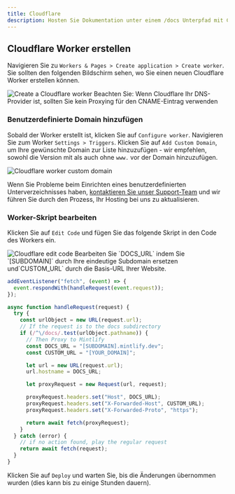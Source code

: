 ```yaml
---
title: Cloudflare
description: Hosten Sie Dokumentation unter einem /docs Unterpfad mit Cloudflare Workers
---
```


## Cloudflare Worker erstellen

Navigieren Sie zu `Workers & Pages > Create application > Create worker`. Sie sollten den folgenden Bildschirm sehen, wo Sie einen neuen Cloudflare Worker erstellen können.

<Frame>
  <img alt="Create a Cloudflare worker" src="/images/cloudflare/worker.png" />
</Frame>

<Warning>
  Beachten Sie: Wenn Cloudflare Ihr DNS-Provider ist, sollten Sie kein Proxying für den CNAME-Eintrag verwenden
</Warning>

### Benutzerdefinierte Domain hinzufügen

Sobald der Worker erstellt ist, klicken Sie auf `Configure worker`. Navigieren Sie zum Worker
`Settings > Triggers`. Klicken Sie auf `Add Custom Domain`, um Ihre gewünschte Domain zur Liste hinzuzufügen - wir empfehlen, sowohl die Version mit als auch ohne `www.`
vor der Domain hinzuzufügen.

<Frame>
  <img alt="Cloudflare worker custom domain" src="/images/cloudflare/custom-domain.png" />
</Frame>

Wenn Sie Probleme beim Einrichten eines benutzerdefinierten Unterverzeichnisses haben,
[kontaktieren Sie unser Support-Team](mailto:sales@mintlify.com) und wir führen Sie durch den Prozess, Ihr Hosting bei uns zu aktualisieren.

### Worker-Skript bearbeiten

Klicken Sie auf `Edit Code` und fügen Sie das folgende Skript in den Code des Workers ein.

<Frame>
  <img alt="Cloudflare edit code" src="/images/cloudflare/edit-code.png" />
</Frame>

<Tip>
  Bearbeiten Sie `DOCS_URL` indem Sie `[SUBDOMAIN]` durch Ihre eindeutige Subdomain ersetzen und`CUSTOM_URL` durch die Basis-URL Ihrer Website.
</Tip>

```javascript
addEventListener("fetch", (event) => {
  event.respondWith(handleRequest(event.request));
});

async function handleRequest(request) {
  try {
    const urlObject = new URL(request.url);
    // If the request is to the docs subdirectory
    if (/^\/docs/.test(urlObject.pathname)) {
      // Then Proxy to Mintlify
      const DOCS_URL = "[SUBDOMAIN].mintlify.dev";
      const CUSTOM_URL = "[YOUR_DOMAIN]";

      let url = new URL(request.url);
      url.hostname = DOCS_URL;

      let proxyRequest = new Request(url, request);

      proxyRequest.headers.set("Host", DOCS_URL);
      proxyRequest.headers.set("X-Forwarded-Host", CUSTOM_URL);
      proxyRequest.headers.set("X-Forwarded-Proto", "https");

      return await fetch(proxyRequest);
    }
  } catch (error) {
    // if no action found, play the regular request
    return await fetch(request);
  }
}
```

Klicken Sie auf `Deploy` und warten Sie, bis die Änderungen übernommen wurden (dies kann bis zu einige Stunden dauern).
